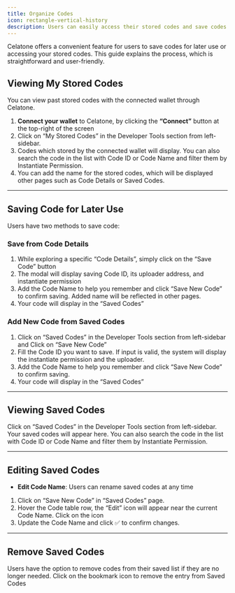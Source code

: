 ```yaml
---
title: Organize Codes
icon: rectangle-vertical-history
description: Users can easily access their stored codes and save codes for future use.
---
```


Celatone offers a convenient feature for users to save codes for later use or accessing your stored codes. This guide explains the process, which is straightforward and user-friendly.

## Viewing My Stored Codes

You can view past stored codes with the connected wallet through Celatone.

1. **Connect your wallet** to Celatone, by clicking the **“Connect”** button at the top-right of the screen
1. Click on “My Stored Codes” in the Developer Tools section from left-sidebar.
1. Codes which stored by the connected wallet will display. You can also search the code in the list with Code ID or Code Name and filter them by Instantiate Permission.
1. You can add the name for the stored codes, which will be displayed other pages such as Code Details or Saved Codes.

---

## Saving Code for Later Use

Users have two methods to save code:

### Save from Code Details

1. While exploring a specific “Code Details”, simply click on the “Save Code” button
1. The modal will display saving Code ID, its uploader address, and instantiate permission
1. Add the Code Name to help you remember and click “Save New Code” to confirm saving. Added name will be reflected in other pages.
1. Your code will display in the “Saved Codes”

### Add New Code from Saved Codes

1. Click on “Saved Codes” in the Developer Tools section from left-sidebar and Click on “Save New Code”
1. Fill the Code ID you want to save. If input is valid, the system will display the instantiate permission and the uploader.
1. Add the Code Name to help you remember and click “Save New Code” to confirm saving.
1. Your code will display in the “Saved Codes”

---

## Viewing Saved Codes

Click on “Saved Codes” in the Developer Tools section from left-sidebar. Your saved codes will appear here. You can also search the code in the list with Code ID or Code Name and filter them by Instantiate Permission.

---

## Editing Saved Codes

- **Edit Code Name**: Users can rename saved codes at any time

1. Click on “Save New Code” in “Saved Codes” page.
1. Hover the Code table row, the “Edit” icon will appear near the current Code Name. Click on the icon
1. Update the Code Name and click ✅ to confirm changes.

---

## Remove Saved Codes

Users have the option to remove codes from their saved list if they are no longer needed. Click on the bookmark icon to remove the entry from Saved Codes
